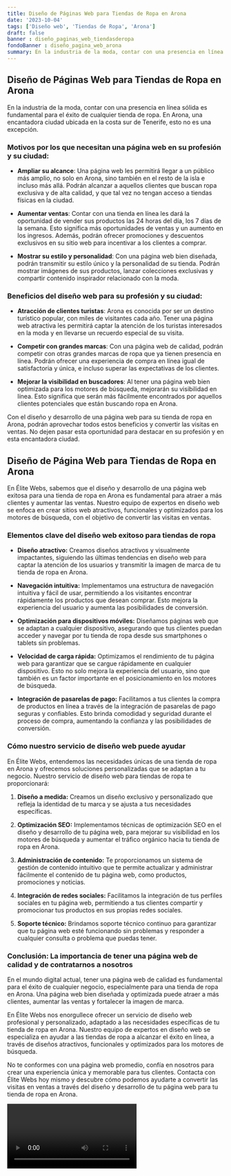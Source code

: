 ```yaml
---
title: Diseño de Páginas Web para Tiendas de Ropa en Arona
date: '2023-10-04'
tags: ['Diseño web', 'Tiendas de Ropa', 'Arona']
draft: false
banner : diseño_paginas_web_tiendasderopa
fondoBanner : diseño_pagina_web_arona
summary: En la industria de la moda, contar con una presencia en línea sólida es fundamental para el éxito de cualquier tienda de ropa. En Arona, una encantadora ciudad ubicada en la costa sur de Tenerife, esto no es una excepción.
---
```


## Diseño de Páginas Web para Tiendas de Ropa en Arona

En la industria de la moda, contar con una presencia en línea sólida es fundamental para el éxito de cualquier tienda de ropa. En Arona, una encantadora ciudad ubicada en la costa sur de Tenerife, esto no es una excepción.

### Motivos por los que necesitan una página web en su profesión y su ciudad:

- **Ampliar su alcance**: Una página web les permitirá llegar a un público más amplio, no solo en Arona, sino también en el resto de la isla e incluso más allá. Podrán alcanzar a aquellos clientes que buscan ropa exclusiva y de alta calidad, y que tal vez no tengan acceso a tiendas físicas en la ciudad.

- **Aumentar ventas**: Contar con una tienda en línea les dará la oportunidad de vender sus productos las 24 horas del día, los 7 días de la semana. Esto significa más oportunidades de ventas y un aumento en los ingresos. Además, podrán ofrecer promociones y descuentos exclusivos en su sitio web para incentivar a los clientes a comprar.

- **Mostrar su estilo y personalidad**: Con una página web bien diseñada, podrán transmitir su estilo único y la personalidad de su tienda. Podrán mostrar imágenes de sus productos, lanzar colecciones exclusivas y compartir contenido inspirador relacionado con la moda.

### Beneficios del diseño web para su profesión y su ciudad:

- **Atracción de clientes turistas**: Arona es conocida por ser un destino turístico popular, con miles de visitantes cada año. Tener una página web atractiva les permitirá captar la atención de los turistas interesados en la moda y en llevarse un recuerdo especial de su visita.

- **Competir con grandes marcas**: Con una página web de calidad, podrán competir con otras grandes marcas de ropa que ya tienen presencia en línea. Podrán ofrecer una experiencia de compra en línea igual de satisfactoria y única, e incluso superar las expectativas de los clientes.

- **Mejorar la visibilidad en buscadores**: Al tener una página web bien optimizada para los motores de búsqueda, mejorarán su visibilidad en línea. Esto significa que serán más fácilmente encontrados por aquellos clientes potenciales que están buscando ropa en Arona. 

Con el diseño y desarrollo de una página web para su tienda de ropa en Arona, podrán aprovechar todos estos beneficios y convertir las visitas en ventas. No dejen pasar esta oportunidad para destacar en su profesión y en esta encantadora ciudad.

<GifSeo />

<Cta />

## Diseño de Página Web para Tiendas de Ropa en Arona

En Élite Webs, sabemos que el diseño y desarrollo de una página web exitosa para una tienda de ropa en Arona es fundamental para atraer a más clientes y aumentar las ventas. Nuestro equipo de expertos en diseño web se enfoca en crear sitios web atractivos, funcionales y optimizados para los motores de búsqueda, con el objetivo de convertir las visitas en ventas. 

### Elementos clave del diseño web exitoso para tiendas de ropa

- **Diseño atractivo:** Creamos diseños atractivos y visualmente impactantes, siguiendo las últimas tendencias en diseño web para captar la atención de los usuarios y transmitir la imagen de marca de tu tienda de ropa en Arona.

- **Navegación intuitiva:** Implementamos una estructura de navegación intuitiva y fácil de usar, permitiendo a los visitantes encontrar rápidamente los productos que desean comprar. Esto mejora la experiencia del usuario y aumenta las posibilidades de conversión.

- **Optimización para dispositivos móviles:** Diseñamos páginas web que se adaptan a cualquier dispositivo, asegurando que tus clientes puedan acceder y navegar por tu tienda de ropa desde sus smartphones o tablets sin problemas.

- **Velocidad de carga rápida:** Optimizamos el rendimiento de tu página web para garantizar que se cargue rápidamente en cualquier dispositivo. Esto no solo mejora la experiencia del usuario, sino que también es un factor importante en el posicionamiento en los motores de búsqueda.

- **Integración de pasarelas de pago:** Facilitamos a tus clientes la compra de productos en línea a través de la integración de pasarelas de pago seguras y confiables. Esto brinda comodidad y seguridad durante el proceso de compra, aumentando la confianza y las posibilidades de conversión.

### Cómo nuestro servicio de diseño web puede ayudar

En Élite Webs, entendemos las necesidades únicas de una tienda de ropa en Arona y ofrecemos soluciones personalizadas que se adaptan a tu negocio. Nuestro servicio de diseño web para tiendas de ropa te proporcionará:

1. **Diseño a medida:** Creamos un diseño exclusivo y personalizado que refleja la identidad de tu marca y se ajusta a tus necesidades específicas.

2. **Optimización SEO:** Implementamos técnicas de optimización SEO en el diseño y desarrollo de tu página web, para mejorar su visibilidad en los motores de búsqueda y aumentar el tráfico orgánico hacia tu tienda de ropa en Arona.

3. **Administración de contenido:** Te proporcionamos un sistema de gestión de contenido intuitivo que te permite actualizar y administrar fácilmente el contenido de tu página web, como productos, promociones y noticias.

4. **Integración de redes sociales:** Facilitamos la integración de tus perfiles sociales en tu página web, permitiendo a tus clientes compartir y promocionar tus productos en sus propias redes sociales.

5. **Soporte técnico:** Brindamos soporte técnico continuo para garantizar que tu página web esté funcionando sin problemas y responder a cualquier consulta o problema que puedas tener.

### Conclusión: La importancia de tener una página web de calidad y de contratarnos a nosotros

En el mundo digital actual, tener una página web de calidad es fundamental para el éxito de cualquier negocio, especialmente para una tienda de ropa en Arona. Una página web bien diseñada y optimizada puede atraer a más clientes, aumentar las ventas y fortalecer la imagen de marca.

En Élite Webs nos enorgullece ofrecer un servicio de diseño web profesional y personalizado, adaptado a las necesidades específicas de tu tienda de ropa en Arona. Nuestro equipo de expertos en diseño web se especializa en ayudar a las tiendas de ropa a alcanzar el éxito en línea, a través de diseños atractivos, funcionales y optimizados para los motores de búsqueda.

No te conformes con una página web promedio, confía en nosotros para crear una experiencia única y memorable para tus clientes. Contacta con Élite Webs hoy mismo y descubre cómo podemos ayudarte a convertir las visitas en ventas a través del diseño y desarrollo de tu página web para tu tienda de ropa en Arona.

<Video />

<CtaBot job='Tiendas de Ropa' city='Arona'/>

<Gmaps query='Arona+españa+maps' />